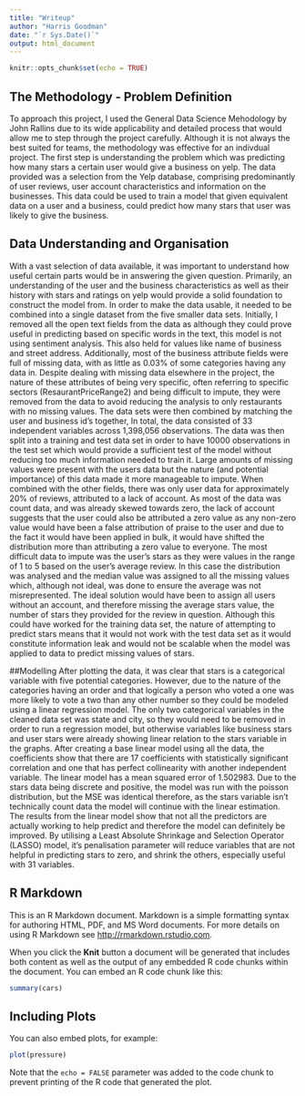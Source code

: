 ```yaml
---
title: "Writeup"
author: "Harris Goodman"
date: "`r Sys.Date()`"
output: html_document
---
```


```r
knitr::opts_chunk$set(echo = TRUE)
```

## The Methodology - Problem Definition
To approach this project, I used the General Data Science Mehodology by John Rallins due to its wide applicability and detailed process that would allow me to step through the project carefully. Although it is not always the best suited for teams, the methodology was effective for an indivdual project.
The first step is understanding the problem which was predicting how many stars a certain user would give a business on yelp. The data provided was a selection from the Yelp database, comprising predominantly of user reviews, user account characteristics and information on the businesses. This data could be used to train a model that given equivalent data on a user and a business, could predict how many stars that user was likely to give the business.

## Data Understanding and Organisation
With a vast selection of data available, it was important to understand how useful certain parts would be in answering the given question. Primarily, an understanding of the user and the business characteristics as well as their history with stars and ratings on yelp would provide a solid foundation to construct the model from. In order to make the data usable, it needed to be combined into a single dataset from the five smaller data sets. Initially, I removed all the open text fields from the data as although they could prove useful in predicting based on specific words in the text, this model is not using sentiment analysis. This also held for values like name of business and street address. Additionally, most of the business attribute fields were full of missing data, with as little as 0.03% of some categories having any data in. Despite dealing with missing data elsewhere in the project, the nature of these attributes of being very specific, often referring to specific sectors (ResaurantPriceRange2) and being difficult to impute, they were removed from the data to avoid reducing the analysis to only restaurants with no missing values.
The data sets were then combined by matching the user and business id's together, In total, the data consisted of 33 independent variables across 1,398,056 observations. The data was then split into a training and test data set in order to have 10000 observations in the test set which would provide a sufficient test of the model without reducing too much information needed to train it.
Large amounts of missing values were present with the users data but the nature (and potential importance) of this data made it more manageable to impute. When combined with the other fields, there was only user data for approximately 20% of reviews, attributed to a lack of account. As most of the data was count data, and was already skewed towards zero, the lack of account suggests that the user could also be attributed a zero value as any non-zero value would have been a false attribution of praise to the user and due to the fact it would have been applied in bulk, it would have shifted the distribution more than attributing a zero value to everyone. The most difficult data to impute was the user's stars as they were values in the range of 1 to 5 based on the user's average review. In this case the distribution was analysed and the median value was assigned to all the missing values which, although not ideal, was done to ensure the average was not misrepresented. The ideal solution would have been to assign all users without an account, and therefore missing the average stars value, the number of stars they provided for the review in question. Although this could have worked for the training data set, the nature of attempting to predict stars means that it would not work with the test data set as it would constitute information leak and would not be scalable when the model was applied to data to predict missing values of stars.

##Modelling
After plotting the data, it was clear that stars is a categorical variable with five potential categories. However, due to the nature of the categories having an order and that logically a person who voted a one was more likely to vote a two than any other number so they could be modeled using a linear regression model. The only two categorical variables in the cleaned data set was state and city, so they would need to be removed in order to run a regression model, but otherwise variables like business stars and user stars were already showing linear relation to the stars variable in the graphs. After creating a base linear model using all the data, the coefficients show that there are 17 coefficients with statistically significant correlation and one that has perfect collinearity with another independent variable. The linear model has a mean squared error of 1.502983. Due to the stars data being discrete and positive, the model was run with the poisson distribution, but the MSE was identical therefore, as the stars variable isn't technically count data the model will continue with the linear estimation. The results from the linear model show that not all the predictors are actually working to help predict and therefore the model can definitely be improved. By utilising a Least Absolute Shrinkage and Selection Operator (LASSO) model, it's penalisation parameter will reduce variables that are not helpful in predicting stars to zero, and shrink the others, especially useful with 31 variables.


## R Markdown

This is an R Markdown document. Markdown is a simple formatting syntax for authoring HTML, PDF, and MS Word documents. For more details on using R Markdown see <http://rmarkdown.rstudio.com>.

When you click the **Knit** button a document will be generated that includes both content as well as the output of any embedded R code chunks within the document. You can embed an R code chunk like this:

```r
summary(cars)
```

## Including Plots

You can also embed plots, for example:

```r
plot(pressure)
```

Note that the `echo = FALSE` parameter was added to the code chunk to prevent printing of the R code that generated the plot.
